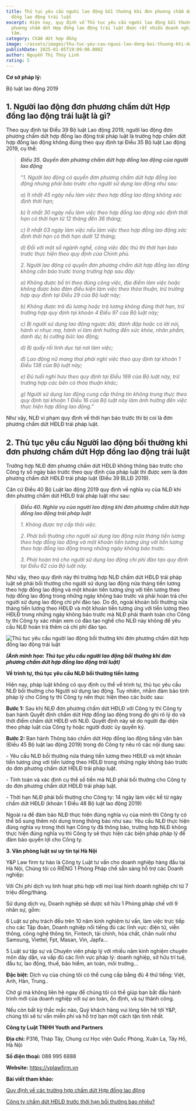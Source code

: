 ```yaml
---
title: Thủ tục yêu cầu người lao động bồi thường khi đơn phương chấm dứt hợp
  đồng lao động trái luật
excerpt: Hiện nay, quy định về Thủ tục yêu cầu người lao động bồi thường khi đơn
  phương chấm dứt Hợp đồng lao động trái luật được rất nhiều doanh nghiệp quan
  tâm.
category: Chấm dứt hợp đồng
image: ~/assets/images/thu-tuc-yeu-cau-nguoi-lao-dong-boi-thuong-khi-don-phuong-cham-dut-hop-dong-lao-dong-trai-luat.jpg
publishDate: 2025-01-05T19:09:00.000Z
author: Nguyễn Thị Thùy Linh
rating: 5
---
```

**Cơ sở pháp lý:**

Bộ luật lao động 2019

## 1. Người lao động đơn phương chấm dứt Hợp đồng lao động trái luật là gì?

Theo quy định tại Điều 39 Bộ luật Lao động 2019, người lao động đơn phương chấm dứt hợp đồng lao động trái pháp luật là trường hợp chấm dứt hợp đồng lao động không đúng theo quy định tại Điều 35 Bộ luật Lao động 2019, cụ thể:

> ***Điều 35. Quyền đơn phương chấm dứt hợp đồng lao động của người lao động***
>
> “*1. Người lao động có quyền đơn phương chấm dứt hợp đồng lao động nhưng phải báo trước cho người sử dụng lao động như sau:*
>
> *a) Ít nhất 45 ngày nếu làm việc theo hợp đồng lao động không xác định thời hạn;*
>
> *b) Ít nhất 30 ngày nếu làm việc theo hợp đồng lao động xác định thời hạn có thời hạn từ 12 tháng đến 36 tháng;*
>
> *c) Ít nhất 03 ngày làm việc nếu làm việc theo hợp đồng lao động xác định thời hạn có thời hạn dưới 12 tháng;*
>
> *d) Đối với một số ngành nghề, công việc đặc thù thì thời hạn báo trước thực hiện theo quy định của Chính phủ.*
>
> *2. Người lao động có quyền đơn phương chấm dứt hợp đồng lao động không cần báo trước trong trường hợp sau đây:*
>
> *a) Không được bố trí theo đúng công việc, địa điểm làm việc hoặc không được bảo đảm điều kiện làm việc theo thỏa thuận, trừ trường hợp quy định tại Điều 29 của Bộ luật này;*
>
> *b) Không được trả đủ lương hoặc trả lương không đúng thời hạn, trừ trường hợp quy định tại khoản 4 Điều 97 của Bộ luật này;*
>
> *c) Bị người sử dụng lao động ngược đãi, đánh đập hoặc có lời nói, hành vi nhục mạ, hành vi làm ảnh hưởng đến sức khỏe, nhân phẩm, danh dự; bị cưỡng bức lao động;*
>
> *d) Bị quấy rối tình dục tại nơi làm việc;*
>
> *đ) Lao động nữ mang thai phải nghỉ việc theo quy định tại khoản 1 Điều 138 của Bộ luật này;*
>
> *e) Đủ tuổi nghỉ hưu theo quy định tại Điều 169 của Bộ luật này, trừ trường hợp các bên có thỏa thuận khác;*
>
> *g) Người sử dụng lao động cung cấp thông tin không trung thực theo quy định tại khoản 1 Điều 16 của Bộ luật này làm ảnh hưởng đến việc thực hiện hợp đồng lao động.”*

Như vậy, NLĐ vi phạm quy định về thời hạn báo trước thì bị coi là đơn phương chấm dứt HĐLĐ trái pháp luật.

## 2. Thủ tục yêu cầu Người lao động bồi thường khi đơn phương chấm dứt Hợp đồng lao động trái luật

Trường hợp NLĐ đơn phương chấm dứt HĐLĐ không thông báo trước cho Công ty số ngày báo trước theo quy định của pháp luật thì được xem là đơn phương chấm dứt HĐLĐ trái pháp luật (Điều 39 BLLĐ 2019).

Căn cứ Điều 40 Bộ Luật lao động 2019 quy định về nghĩa vụ của NLĐ khi đơn phương chấm dứt HĐLĐ trái pháp luật như sau:

> ***Điều 40. Nghĩa vụ của người lao động khi đơn phương chấm dứt hợp đồng lao động trái pháp luật***
>
> *1. Không được trợ cấp thôi việc.*
>
> *2. Phải bồi thường cho người sử dụng lao động nửa tháng tiền lương theo hợp đồng lao động và một khoản tiền tương ứng với tiền lương theo hợp đồng lao động trong những ngày không báo trước.*
>
> *3. Phải hoàn trả cho người sử dụng lao động chi phí đào tạo quy định tại Điều 62 của Bộ luật này.*

Như vậy, theo quy định này thì trường hợp NLĐ chấm dứt HĐLĐ trái pháp luật sẽ phải bồi thường cho người sử dụng lao động nửa tháng tiền lương theo hợp đồng lao động và một khoản tiền tương ứng với tiền lương theo hợp đồng lao động trong những ngày không báo trước và phải hoàn trả cho người sử dụng lao động chi phí đào tạo. Do đó, ngoài khoản bồi thường nửa tháng tiền lương theo HĐLĐ và một khoản tiền tương ứng với tiền lương theo HĐLĐ trong những ngày không báo trước mà NLĐ phải thanh toán cho Công ty thì Công ty xác nhận xem có đào tạo nghề cho NLĐ này không để yêu cầu NLĐ hoàn trả thêm cả chi phí đào tạo.

![Thủ tục yêu cầu người lao động bồi thường khi đơn phương chấm dứt hợp đồng lao động trái luật](~/assets/images/thu-tuc-yeu-cau-nguoi-lao-dong-boi-thuong-khi-don-phuong-cham-dut-hop-dong-lao-dong-trai-luat-yplawfirm.jpg "Thủ tục yêu cầu người lao động bồi thường khi đơn phương chấm dứt hợp đồng lao động trái luật")

***(Ảnh minh họa: Thủ tục yêu cầu người lao động bồi thường khi đơn phương chấm dứt hợp đồng lao động trái luật)***

**Về trình tự, thủ tục yêu cầu NLĐ bồi thường tiền lương**

Hiện nay, pháp luật không có quy định cụ thể về trình tự, thủ tục yêu cầu NLĐ bồi thường cho Người sử dụng lao động. Tuy nhiên, nhằm đảm bảo tính pháp lý cho Công ty thì Công ty nên thực hiện theo các bước sau:

**Bước 1:** Sau khi NLĐ đơn phương chấm dứt HĐLĐ với Công ty thì Công ty ban hành Quyết định chấm dứt Hợp đồng lao động trong đó ghi rõ lý do và thời điểm chấm dứt HĐLĐ với NLĐ. Quyết định này sẽ do người đại diện theo pháp luật của Công ty hoặc người được ủy quyền ký.

**Bước 2:** Ban hành Thông báo chấm dứt Hợp đồng lao động bằng văn bản (Điều 45 Bộ luật lao động 2019) trong đó Công ty nêu rõ các nội dung sau:

\- Yêu cầu NLĐ bồi thường nửa tháng tiền lương theo HĐLĐ và một khoản tiền tương ứng với tiền lương theo HĐLĐ trong những ngày không báo trước do đơn phương chấm dứt HĐLĐ trái pháp luật.

\- Tính toán và xác định cụ thể số tiền mà NLĐ phải bồi thường cho Công ty do đơn phương chấm dứt HĐLĐ trái pháp luật.

\- Thời hạn NLĐ phải bồi thường cho Công ty: 14 ngày làm việc kể từ ngày chấm dứt HĐLĐ (khoản 1 Điều 48 Bộ luật lao động 2019)

Ngoài ra để đảm bảo NLĐ thực hiện đúng nghĩa vụ của mình thì Công ty có thể bổ sung thêm nội dung trong thông báo như sau: Yêu cầu NLĐ thực hiện đúng nghĩa vụ trong thời hạn Công ty đã thông báo, trường hợp NLĐ không thực hiện đúng nghĩa vụ thì Công ty sẽ thực hiện các biện pháp pháp lý để đảm bảo quyền lợi cho Công ty.

**3. Văn phòng luật sư uy tín tại Hà Nội**

Y&P Law firm tự hào là Công ty Luật tư vấn cho doanh nghiệp hàng đầu tại Hà Nội, Chúng tôi có RIÊNG 1 Phòng Pháp chế sẵn sàng hỗ trợ các Doanh nghiệp:

Với Chi phí dịch vụ linh hoạt phù hợp với mọi loại hình doanh nghiệp chỉ từ 7 triệu đồng/tháng.

Sử dụng dịch vụ, Doanh nghiệp sẽ được sở hữu 1 Phòng pháp chế với 9 nhân sự, gồm:

6 Luật sư phụ trách đều trên 10 năm kinh nghiệm tư vấn, làm việc trực tiếp cho các Tập đoàn, Doanh nghiệp nổi tiếng đủ các lĩnh vực: điện tử, viễn thông, công nghệ thông tin, Fintech, tài chính, hóa chất, chăn nuôi như Samsung, Viettel, Fpt, Masan, Vin, Japfa...

5 Luật sư tập sự và Chuyên viên pháp lý với nhiều năm kinh nghiệm chuyên môn dày dặn, va vấp đủ các lĩnh vực pháp lý: doanh nghiệp, sở hữu trí tuệ, đầu tư, lao động, thuế, bảo hiểm, an toàn, môi trường...

**Đặc biệt:** Dịch vụ của chúng tôi có thể cung cấp bằng đủ 4 thứ tiếng: Việt, Anh, Hàn, Trung..

Chờ gì mà không liên hệ ngay để chúng tôi có thể giúp bạn bắt đầu hành trình mới của doanh nghiệp với sự an toàn, ổn định, và sự thành công.

Nếu còn bất kỳ thắc mắc nào, Quý khách hàng vui lòng liên hệ tới Y&P, chúng tôi sẽ tư vấn miễn phí và hỗ trợ bạn một cách tận tình nhất.

**Công ty Luật TNHH Youth and Partners**

**Địa chỉ:** P316, Tháp Tây, Chung cư Học viện Quốc Phòng, Xuân La, Tây Hồ, Hà Nội

**Số điện thoại:** 088 995 6888

**Website:** https://yplawfirm.vn

**Bài viết tham khảo:**

[Quy định về các trường hợp chấm dứt Hợp đồng lao động](https://yplawfirm.vn/lao-dong/quy-dinh-ve-cham-dut-hop-dong-lao-dong)

[Công ty chấm dứt HĐLĐ trước thời hạn bồi thường bao nhiêu?](https://yplawfirm.vn/lao-dong/cong-ty-cham-dut-hdld-truoc-thoi-han-boi-thuong-bao-nhieu)[](https://yplawfirm.vn/lao-dong/quy-dinh-ve-cham-dut-hop-dong-lao-dong)
